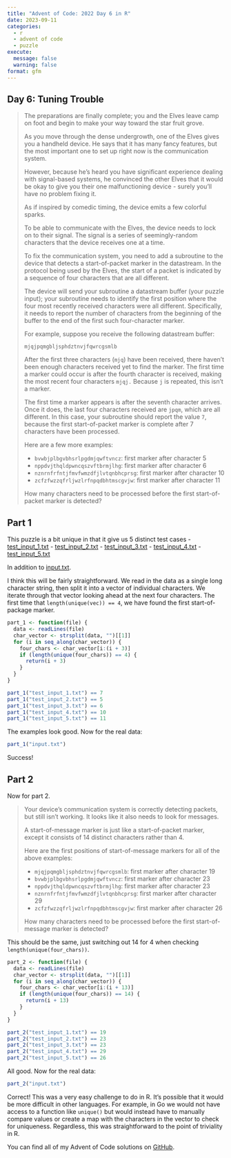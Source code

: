 ```yaml
---
title: "Advent of Code: 2022 Day 6 in R"
date: 2023-09-11
categories:
  - r
  - advent of code
  - puzzle
execute: 
  message: false
  warning: false
format: gfm
---
```


## Day 6: Tuning Trouble

> The preparations are finally complete; you and the Elves leave camp on foot and begin to make your way toward the star fruit grove.
>
> As you move through the dense undergrowth, one of the Elves gives you a handheld device. He says that it has many fancy features, but the most important one to set up right now is the communication system.
>
> However, because he's heard you have significant experience dealing with signal-based systems, he convinced the other Elves that it would be okay to give you their one malfunctioning device - surely you'll have no problem fixing it.
>
> As if inspired by comedic timing, the device emits a few colorful sparks.
>
> To be able to communicate with the Elves, the device needs to lock on to their signal. The signal is a series of seemingly-random characters that the device receives one at a time.
>
> To fix the communication system, you need to add a subroutine to the device that detects a start-of-packet marker in the datastream. In the protocol being used by the Elves, the start of a packet is indicated by a sequence of four characters that are all different.
>
> The device will send your subroutine a datastream buffer (your puzzle input); your subroutine needs to identify the first position where the four most recently received characters were all different. Specifically, it needs to report the number of characters from the beginning of the buffer to the end of the first such four-character marker.
>
> For example, suppose you receive the following datastream buffer:
>
> `mjqjpqmgbljsphdztnvjfqwrcgsmlb`
>
>After the first three characters (`mjq`) have been received, there haven't been enough characters received yet to find the marker. The first time a marker could occur is after the fourth character is received, making the most recent four characters `mjqj.` Because `j` is repeated, this isn't a marker.
>
> The first time a marker appears is after the seventh character arrives. Once it does, the last four characters received are `jpqm`, which are all different. In this case, your subroutine should report the value `7`, because the first start-of-packet marker is complete after 7 characters have been processed.
>
> Here are a few more examples:
>
> - `bvwbjplbgvbhsrlpgdmjqwftvncz`: first marker after character 5
> - `nppdvjthqldpwncqszvftbrmjlhg`: first marker after character 6
> - `nznrnfrfntjfmvfwmzdfjlvtqnbhcprsg`: first marker after character 10
> - `zcfzfwzzqfrljwzlrfnpqdbhtmscgvjw`: first marker after character 11
>
> How many characters need to be processed before the first start-of-packet marker is detected?

## Part 1

This puzzle is a bit unique in that it give us 5 distinct test cases
- [test_input_1.txt](test_input_1.txt)
- [test_input_2.txt](test_input_2.txt)
- [test_input_3.txt](test_input_3.txt)
- [test_input_4.txt](test_input_4.txt)
- [test_input_5.txt](test_input_5.txt)

In addition to [input.txt](input.txt).

I think this will be fairly straightforward. We read in the data as a single long character string, then split it into a vector of individual characters. We iterate through that vector looking ahead at the next four characters. The first time that `length(unique(vec)) == 4`, we have found the first start-of-package marker.

```r
part_1 <- function(file) {
  data <- readLines(file)
  char_vector <- strsplit(data, "")[[1]]
  for (i in seq_along(char_vector)) {
    four_chars <- char_vector[i:(i + 3)]
    if (length(unique(four_chars)) == 4) {
      return(i + 3)
    }
  }
}
```

```r
part_1("test_input_1.txt") == 7
part_1("test_input_2.txt") == 5
part_1("test_input_3.txt") == 6
part_1("test_input_4.txt") == 10
part_1("test_input_5.txt") == 11
```

The examples look good. Now for the real data:

```r
part_1("input.txt")
```

Success!

## Part 2 

Now for part 2.

> Your device's communication system is correctly detecting packets, but still isn't working. It looks like it also needs to look for messages.
>
> A start-of-message marker is just like a start-of-packet marker, except it consists of 14 distinct characters rather than 4.
>
> Here are the first positions of start-of-message markers for all of the above examples:
>
> - `mjqjpqmgbljsphdztnvjfqwrcgsmlb`: first marker after character 19
> - `bvwbjplbgvbhsrlpgdmjqwftvncz`: first marker after character 23
> - `nppdvjthqldpwncqszvftbrmjlhg`: first marker after character 23
> - `nznrnfrfntjfmvfwmzdfjlvtqnbhcprsg`: first marker after character 29
> - `zcfzfwzzqfrljwzlrfnpqdbhtmscgvjw`: first marker after character 26
>
> How many characters need to be processed before the first start-of-message marker is detected?

This should be the same, just switching out 14 for 4 when checking `length(unique(four_chars))`.

```r
part_2 <- function(file) {
  data <- readLines(file)
  char_vector <- strsplit(data, "")[[1]]
  for (i in seq_along(char_vector)) {
    four_chars <- char_vector[i:(i + 13)]
    if (length(unique(four_chars)) == 14) {
      return(i + 13)
    }
  }
}
```

```r
part_2("test_input_1.txt") == 19
part_2("test_input_2.txt") == 23
part_2("test_input_3.txt") == 23
part_2("test_input_4.txt") == 29
part_2("test_input_5.txt") == 26
```

All good. Now for the real data:

```r
part_2("input.txt")
```

Correct! This was a very easy challenge to do in R. It's possible that it would be more difficult in other languages. For example, in Go we would not have access to a function like `unique()` but would instead have to manually compare values or create a map with the characters in the vector to check for uniqueness. Regardless, this was straightforward to the point of triviality in R.

You can find all of my Advent of Code solutions on [GitHub](https://github.com/stephenfeagin/adventofcode).
